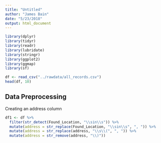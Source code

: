 ```yaml
---
title: "Untitled"
author: "James Bain"
date: "5/23/2018"
output: html_document
---
```


```r
library(dplyr)
library(tidyr)
library(readr)
library(lubridate)
library(stringr)
library(ggplot2)
library(ggmap)
library(sf)
```

```r
df <- read_csv("../rawdata/all_records.csv")
head(df, 10)
```
## Data Preprocessing

Creating an address column
```r
df1 <- df %>%
  filter(str_detect(Found_Location, "\\sin\\s")) %>%
  mutate(address = str_replace(Found_Location, "\\sin\\s", ", ")) %>%
  mutate(address = str_replace(address, "\\s\\(", ", ")) %>% 
  mutate(address = str_remove(address, "\\)"))
```

